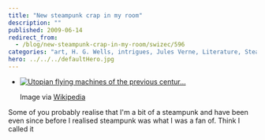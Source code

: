 ```yaml
---
title: "New steampunk crap in my room"
description: ""
published: 2009-06-14
redirect_from:
  - /blog/new-steampunk-crap-in-my-room/swizec/596
categories: "art, H. G. Wells, intrigues, Jules Verne, Literature, Steampunk, Steampunk Magazine, Uncategorized"
hero: ../../../defaultHero.jpg
---
```


- [![Utopian flying machines of the previous centur...](http://upload.wikimedia.org/wikipedia/commons/thumb/e/e1/Early_flight_02561u_%282%29.jpg/300px-Early_flight_02561u_%282%29.jpg "Utopian flying machines of the previous centur...")](http://commons.wikipedia.org/wiki/Image:Early_flight_02561u_%282%29.jpg)

  Image via [Wikipedia](http://commons.wikipedia.org/wiki/Image:Early_flight_02561u_%282%29.jpg)

Some of you probably realise that I'm a bit of a steampunk and have been even since before I realised steampunk was what I was a fan of. Think I called it
